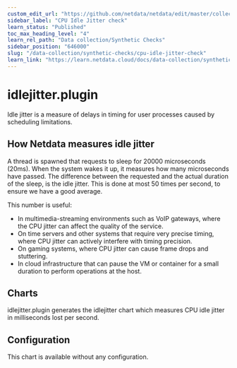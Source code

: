 ```yaml
---
custom_edit_url: "https://github.com/netdata/netdata/edit/master/collectors/idlejitter.plugin/README.md"
sidebar_label: "CPU Idle Jitter check"
learn_status: "Published"
toc_max_heading_level: "4"
learn_rel_path: "Data collection/Synthetic Checks"
sidebar_position: "646000"
slug: "/data-collection/synthetic-checks/cpu-idle-jitter-check"
learn_link: "https://learn.netdata.cloud/docs/data-collection/synthetic-checks/cpu-idle-jitter-check"
---
```



# idlejitter.plugin

Idle jitter is a measure of delays in timing for user processes caused by scheduling limitations.

## How Netdata measures idle jitter

A thread is spawned that requests to sleep for 20000 microseconds (20ms).
When the system wakes it up, it measures how many microseconds have passed.
The difference between the requested and the actual duration of the sleep, is the idle jitter.
This is done at most 50 times per second, to ensure we have a good average. 

This number is useful:

- In multimedia-streaming environments such as VoIP gateways, where the CPU jitter can affect the quality of the service.
- On time servers and other systems that require very precise timing, where CPU jitter can actively interfere with timing precision.
- On gaming systems, where CPU jitter can cause frame drops and stuttering.
- In cloud infrastructure that can pause the VM or container for a small duration to perform operations at the host.

## Charts

idlejitter.plugin generates the idlejitter chart which measures CPU idle jitter in milliseconds lost per second. 

## Configuration

This chart is available without any configuration. 


